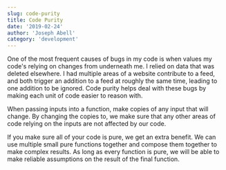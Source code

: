 ```yaml
---
slug: code-purity
title: Code Purity
date: '2019-02-24'
author: 'Joseph Abell'
category: 'development'
---
```


One of the most frequent causes of bugs in my code is when values my code's relying on changes from underneath me.
I relied on data that was deleted elsewhere. I had multiple areas of a website contribute to a feed, and both
trigger an addition to a feed at roughly the same time, leading to one addition to be ignored.
Code purity helps deal with these bugs by making each unit of code easier to reason with.

When passing inputs into a function, make copies of any input that will change.
By changing the copies to, we make sure that any other areas of code relying on the
inputs are not affected by our code.

If you make sure all of your code is pure, we get an extra benefit. We can use multiple small
pure functions together and compose them together to make complex results. As long as every
function is pure, we will be able to make reliable assumptions on the result of the final function.

